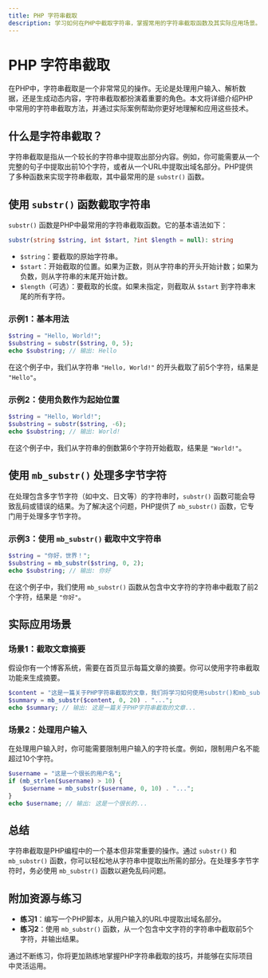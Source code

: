 ```yaml
---
title: PHP 字符串截取
description: 学习如何在PHP中截取字符串，掌握常用的字符串截取函数及其实际应用场景。
---
```


# PHP 字符串截取

在PHP中，字符串截取是一个非常常见的操作。无论是处理用户输入、解析数据，还是生成动态内容，字符串截取都扮演着重要的角色。本文将详细介绍PHP中常用的字符串截取方法，并通过实际案例帮助你更好地理解和应用这些技术。

## 什么是字符串截取？

字符串截取是指从一个较长的字符串中提取出部分内容。例如，你可能需要从一个完整的句子中提取出前10个字符，或者从一个URL中提取出域名部分。PHP提供了多种函数来实现字符串截取，其中最常用的是 `substr()` 函数。

## 使用 `substr()` 函数截取字符串

`substr()` 函数是PHP中最常用的字符串截取函数。它的基本语法如下：

```php
substr(string $string, int $start, ?int $length = null): string
```

- `$string`：要截取的原始字符串。
- `$start`：开始截取的位置。如果为正数，则从字符串的开头开始计数；如果为负数，则从字符串的末尾开始计数。
- `$length`（可选）：要截取的长度。如果未指定，则截取从 `$start` 到字符串末尾的所有字符。

### 示例1：基本用法

```php
$string = "Hello, World!";
$substring = substr($string, 0, 5);
echo $substring; // 输出: Hello
```

在这个例子中，我们从字符串 `"Hello, World!"` 的开头截取了前5个字符，结果是 `"Hello"`。

### 示例2：使用负数作为起始位置

```php
$string = "Hello, World!";
$substring = substr($string, -6);
echo $substring; // 输出: World!
```

在这个例子中，我们从字符串的倒数第6个字符开始截取，结果是 `"World!"`。

## 使用 `mb_substr()` 处理多字节字符

在处理包含多字节字符（如中文、日文等）的字符串时，`substr()` 函数可能会导致乱码或错误的结果。为了解决这个问题，PHP提供了 `mb_substr()` 函数，它专门用于处理多字节字符。

### 示例3：使用 `mb_substr()` 截取中文字符串

```php
$string = "你好，世界！";
$substring = mb_substr($string, 0, 2);
echo $substring; // 输出: 你好
```

在这个例子中，我们使用 `mb_substr()` 函数从包含中文字符的字符串中截取了前2个字符，结果是 `"你好"`。

## 实际应用场景

### 场景1：截取文章摘要

假设你有一个博客系统，需要在首页显示每篇文章的摘要。你可以使用字符串截取功能来生成摘要。

```php
$content = "这是一篇关于PHP字符串截取的文章，我们将学习如何使用substr()和mb_substr()函数。";
$summary = mb_substr($content, 0, 20) . "...";
echo $summary; // 输出: 这是一篇关于PHP字符串截取的文章...
```

### 场景2：处理用户输入

在处理用户输入时，你可能需要限制用户输入的字符长度。例如，限制用户名不能超过10个字符。

```php
$username = "这是一个很长的用户名";
if (mb_strlen($username) > 10) {
    $username = mb_substr($username, 0, 10) . "...";
}
echo $username; // 输出: 这是一个很长的...
```

## 总结

字符串截取是PHP编程中的一个基本但非常重要的操作。通过 `substr()` 和 `mb_substr()` 函数，你可以轻松地从字符串中提取出所需的部分。在处理多字节字符时，务必使用 `mb_substr()` 函数以避免乱码问题。

## 附加资源与练习

- **练习1**：编写一个PHP脚本，从用户输入的URL中提取出域名部分。
- **练习2**：使用 `mb_substr()` 函数，从一个包含中文字符的字符串中截取前5个字符，并输出结果。

通过不断练习，你将更加熟练地掌握PHP字符串截取的技巧，并能够在实际项目中灵活运用。